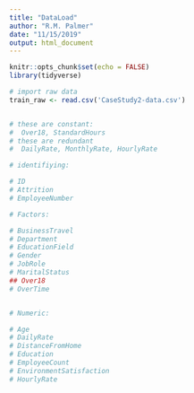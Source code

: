 ```yaml
---
title: "DataLoad"
author: "R.M. Palmer"
date: "11/15/2019"
output: html_document
---
```


```r
knitr::opts_chunk$set(echo = FALSE)
library(tidyverse)
```


```r
# import raw data
train_raw <- read.csv('CaseStudy2-data.csv') 


# these are constant:
#  Over18, StandardHours
# these are redundant
#  DailyRate, MonthlyRate, HourlyRate

# identifiying:

# ID
# Attrition
# EmployeeNumber

# Factors:

# BusinessTravel
# Department
# EducationField
# Gender
# JobRole
# MaritalStatus
## Over18
# OverTime


# Numeric:

# Age
# DailyRate
# DistanceFromHome
# Education
# EmployeeCount
# EnvironmentSatisfaction
# HourlyRate

```